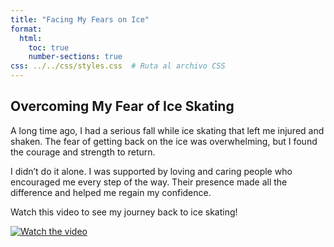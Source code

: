 ```yaml
---
title: "Facing My Fears on Ice"
format: 
  html: 
    toc: true
    number-sections: true
css: ../../css/styles.css  # Ruta al archivo CSS
---
```


## Overcoming My Fear of Ice Skating

A long time ago, I had a serious fall while ice skating that left me injured and shaken. The fear of getting back on the ice was overwhelming, but I found the courage and strength to return. 

I didn’t do it alone. I was supported by loving and caring people who encouraged me every step of the way. Their presence made all the difference and helped me regain my confidence.

Watch this video to see my journey back to ice skating! 

[![Watch the video](https://img.youtube.com/vi/nZUdfFajxtQ/0.jpg)](https://youtube.com/shorts/nZUdfFajxtQ?si=Qj7rH9skY32ktDiX)
